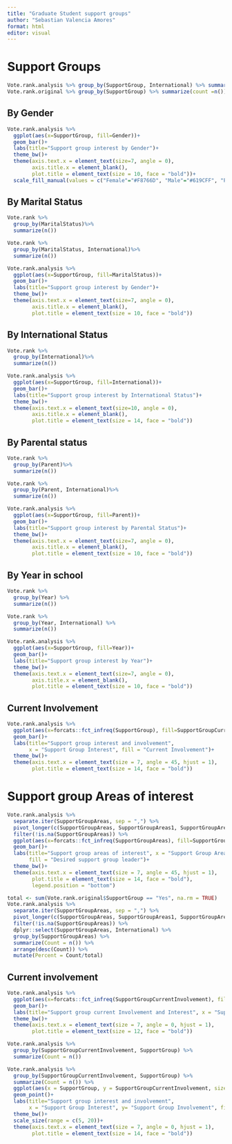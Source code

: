 ```yaml
---
title: "Graduate Student support groups"
author: "Sebastian Valencia Amores"
format: html
editor: visual
---
```


# Support Groups

```r
Vote.rank.analysis %>% group_by(SupportGroup, International) %>% summarize(count =n())
Vote.rank.original %>% group_by(SupportGroup) %>% summarize(count =n())
```

## By Gender

```r
Vote.rank.analysis %>%
  ggplot(aes(x=SupportGroup, fill=Gender))+
  geom_bar()+
  labs(title="Support group interest by Gender")+
  theme_bw()+
  theme(axis.text.x = element_text(size=7, angle = 0),
        axis.title.x = element_blank(),
        plot.title = element_text(size = 10, face = "bold"))+
  scale_fill_manual(values = c("Female"="#F8766D", "Male"="#619CFF", "Prefer not to say"="#00BA38"))
```

## By Marital Status

```r
Vote.rank %>%
  group_by(MaritalStatus)%>%
  summarize(n())

Vote.rank %>%
  group_by(MaritalStatus, International)%>%
  summarize(n())

Vote.rank.analysis %>%
  ggplot(aes(x=SupportGroup, fill=MaritalStatus))+
  geom_bar()+
  labs(title="Support group interest by Gender")+
  theme_bw()+
  theme(axis.text.x = element_text(size=7, angle = 0),
        axis.title.x = element_blank(),
        plot.title = element_text(size = 10, face = "bold"))
```

## By International Status

```r
Vote.rank %>%
  group_by(International)%>%
  summarize(n())

Vote.rank.analysis %>%
  ggplot(aes(x=SupportGroup, fill=International))+
  geom_bar()+
  labs(title="Support group interest by International Status")+
  theme_bw()+
  theme(axis.text.x = element_text(size=10, angle = 0),
        axis.title.x = element_blank(),
        plot.title = element_text(size = 14, face = "bold"))
```

## By Parental status

```r
Vote.rank %>%
  group_by(Parent)%>%
  summarize(n())

Vote.rank %>%
  group_by(Parent, International)%>%
  summarize(n())

Vote.rank.analysis %>%
  ggplot(aes(x=SupportGroup, fill=Parent))+
  geom_bar()+
  labs(title="Support group interest by Parental Status")+
  theme_bw()+
  theme(axis.text.x = element_text(size=7, angle = 0),
        axis.title.x = element_blank(),
        plot.title = element_text(size = 10, face = "bold"))
```

## By Year in school

```r
Vote.rank %>%
  group_by(Year) %>%
  summarize(n())

Vote.rank %>%
  group_by(Year, International) %>%
  summarize(n())

Vote.rank.analysis %>%
  ggplot(aes(x=SupportGroup, fill=Year))+
  geom_bar()+
  labs(title="Support group interest by Year")+
  theme_bw()+
  theme(axis.text.x = element_text(size=7, angle = 0),
        axis.title.x = element_blank(),
        plot.title = element_text(size = 10, face = "bold"))
```

## Current Involvement

```r
Vote.rank.analysis %>%
  ggplot(aes(x=forcats::fct_infreq(SupportGroup), fill=SupportGroupCurrentInvolvement))+
  geom_bar()+
  labs(title="Support group interest and involvement", 
       x = "Support Group Interest", fill = "Current Involvement")+
  theme_bw()+
  theme(axis.text.x = element_text(size = 7, angle = 45, hjust = 1),
        plot.title = element_text(size = 14, face = "bold"))
```

# Support group Areas of interest

```r
Vote.rank.analysis %>% 
  separate.iter(SupportGroupAreas, sep = ",") %>%
  pivot_longer(c(SupportGroupAreas, SupportGroupAreas1, SupportGroupAreas2, SupportGroupAreas3, SupportGroupAreas4, SupportGroupAreas5, SupportGroupAreas6, SupportGroupAreas7, SupportGroupAreas8, SupportGroupAreas9), names_to = "DummyCat", values_to = "SupportGroupAreas") %>%
  filter(!is.na(SupportGroupAreas)) %>%
  ggplot(aes(x=forcats::fct_infreq(SupportGroupAreas), fill=SupportGroupLeader))+
  geom_bar()+
  labs(title="Support group areas of interest", x = "Support Group Areas", 
       fill = "Desired support group leader")+
  theme_bw()+
  theme(axis.text.x = element_text(size = 7, angle = 45, hjust = 1),
        plot.title = element_text(size = 14, face = "bold"),
        legend.position = "bottom")
```

```r
total <- sum(Vote.rank.original$SupportGroup == "Yes", na.rm = TRUE)
Vote.rank.analysis %>% 
  separate.iter(SupportGroupAreas, sep = ",") %>%
  pivot_longer(c(SupportGroupAreas, SupportGroupAreas1, SupportGroupAreas2, SupportGroupAreas3, SupportGroupAreas4, SupportGroupAreas5, SupportGroupAreas6, SupportGroupAreas7, SupportGroupAreas8, SupportGroupAreas9), names_to = "DummyCat", values_to = "SupportGroupAreas") %>%
  filter(!is.na(SupportGroupAreas)) %>%
  dplyr::select(SupportGroupAreas, International) %>%
  group_by(SupportGroupAreas) %>%
  summarize(Count = n()) %>%
  arrange(desc(Count)) %>%
  mutate(Percent = Count/total)
```

## Current involvement

```r
Vote.rank.analysis %>%
  ggplot(aes(x=forcats::fct_infreq(SupportGroupCurrentInvolvement), fill=SupportGroup))+
  geom_bar()+
  labs(title="Support group current Involvement and Interest", x = "Support Group Involvement", fill = "Support Group Interest")+
  theme_bw()+
  theme(axis.text.x = element_text(size = 7, angle = 0, hjust = 1),
        plot.title = element_text(size = 12, face = "bold"))
```

```r
Vote.rank.analysis %>%
  group_by(SupportGroupCurrentInvolvement, SupportGroup) %>%
  summarize(Count = n())
```

```r
Vote.rank.analysis %>%
  group_by(SupportGroupCurrentInvolvement, SupportGroup) %>%
  summarize(Count = n()) %>%
  ggplot(aes(x = SupportGroup, y = SupportGroupCurrentInvolvement, size = Count))+
  geom_point()+
  labs(title="Support group interest and involvement", 
       x = "Support Group Interest", y= "Support Group Involvement", fill = "Current Involvement")+
  theme_bw()+
  scale_size(range = c(5, 20))+
  theme(axis.text.x = element_text(size = 7, angle = 0, hjust = 1),
        plot.title = element_text(size = 14, face = "bold"))
```
